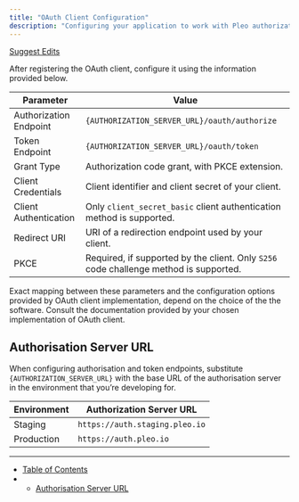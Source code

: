 ```yaml
---
title: "OAuth Client Configuration"
description: "Configuring your application to work with Pleo authorization server"
---
```


[Suggest Edits](/edit/client-configuration)

After registering the OAuth client, configure it using the information provided below.

| Parameter              | Value                                                                                 |
| ---------------------- | ------------------------------------------------------------------------------------- |
| Authorization Endpoint | `{AUTHORIZATION_SERVER_URL}/oauth/authorize`                                          |
| Token Endpoint         | `{AUTHORIZATION_SERVER_URL}/oauth/token`                                              |
| Grant Type             | Authorization code grant, with PKCE extension.                                        |
| Client Credentials     | Client identifier and client secret of your client.                                   |
| Client Authentication  | Only `client_secret_basic` client authentication method is supported.                 |
| Redirect URI           | URI of a redirection endpoint used by your client.                                    |
| PKCE                   | Required, if supported by the client. Only `S256` code challenge method is supported. |

Exact mapping between these parameters and the configuration options provided by OAuth client implementation, depend on the choice of the the software. Consult the documentation provided by your chosen implementation of OAuth client.

## Authorisation Server URL

When configuring authorisation and token endpoints, substitute `{AUTHORIZATION_SERVER_URL}` with the base URL of the authorisation server in the environment that you’re developing for.

| Environment | Authorization Server URL       |
| ----------- | ------------------------------ |
| Staging     | `https://auth.staging.pleo.io` |
| Production  | `https://auth.pleo.io`         |

***

* [Table of Contents](#)
* * [Authorisation Server URL](#authorisation-server-url)
